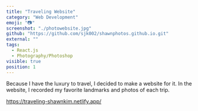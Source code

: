 ```yaml
---
title: "Traveling Website"
category: "Web Development"
emoji: "📷"
screenshot: "./photowebsite.jpg"
github: "https://github.com/sjk002/shawnphotos.github.io.git"
external: ""
tags:
  - React.js
  - Photography/Photoshop
visible: true
position: 1
---
```


Because I have the luxury to travel, I decided to make a website for it. In the website, I recorded my favorite landmarks and photos of each trip.

https://traveling-shawnkim.netlify.app/